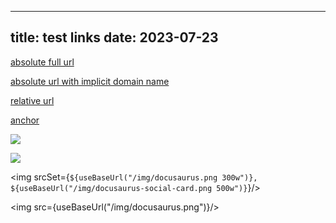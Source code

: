 
---
title: test links
date: 2023-07-23
---
[absolute full url](https://github.com/facebook/docusaurus)

[absolute url with implicit domain name](/blog/2017/12/14/introducing-docusaurus)

[relative url](2017-12-14-introducing-docusaurus.mdx)

[anchor](#title)

![](/img/docusaurus.png)

![](https://docusaurus.io/assets/images/slash-introducing-411a16dd05086935b8e9ddae38ae9b45.svg)

<img srcSet={`${useBaseUrl("/img/docusaurus.png 300w")},    ${useBaseUrl("/img/docusaurus-social-card.png 500w")}`}/>

<img src={useBaseUrl("/img/docusaurus.png")}/>
